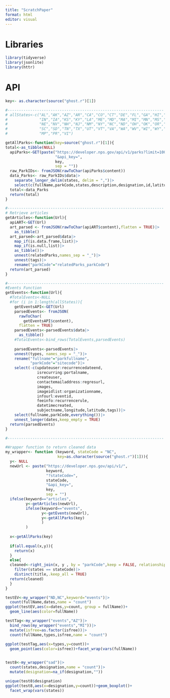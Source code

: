 ```yaml
---
title: "ScratchPaper"
format: html
editor: visual
---
```


# Libraries
```r
library(tidyverse)
library(jsonlite)
library(httr)
```

# API

```r
key<- as.character(source("ghost.r")[1])
```

```r
#---------------------------------------------------------------------
# allStates<-c("AL","AK","AZ","AR","CA","CO","CT","DE","FL","GA","HI","ID","IL",
#              "IN","IA","KS","KY","LA","ME","MD","MA","MI","MN","MS","MO","MT",
#              "NE","NV","NH","NJ","NM","NY","NC","ND","OH","OK","OR","PA","RI",
#              "SC","SD","TN","TX","UT","VT","VA","WA","WV","WI","WY","DC","GU",
#              "MP","PR","VI")

getAllParks<-function(key=source("ghost.r")[1]){
total<-as_tibble(NULL)
  apiParks<-GET(paste("https://developer.nps.gov/api/v1/parks?limit=1000",
                      "&api_key=",
                      key,
                      sep = ""))
  raw_ParkIDs<- fromJSON(rawToChar(apiParks$content))
  data_Parks<- raw_ParkIDs$data|>
    separate_longer_delim(states, delim = ",")|>
    select(c(fullName,parkCode,states,description,designation,id,latitude,longitude))
  total<-data_Parks
  return(total)
}

```

```r
#---------------------------------------------------------------------
# Retrieve articles
getArticles<-function(Url){
  apiART<-GET(Url)
  art_parsed <- fromJSON(rawToChar(apiART$content),flatten = TRUE)|>
    as_tibble()
  art_parsed<-art_parsed$data|>
    map_if(is.data.frame,list)|>
    map_if(is.null,list)|>
    as_tibble()|>
    unnest(relatedParks,names_sep = "_")|>
    unnest(tags)|>
    rename("parkCode"="relatedParks_parkCode")
  return(art_parsed)
}
```

```r
#---------------------------------------------------------------------
#Events Function
getEvents<-function(Url){
  #TotalEvents<-NULL
  #for (i in 1:length(allStates)){
    getEventsAPI<-GET(Url)
    parsedEvents<- fromJSON(
      rawToChar(
        getEventsAPI$content),
      flatten = TRUE)
    parsedEvents<-parsedEvents$data|>
      as_tibble()
    #TotalEvents<-bind_rows(TotalEvents,parsedEvents)
    
    parsedEvents<-parsedEvents|>
    unnest(types, names_sep = "_")|>
    rename("fullname"="parkfullname",
           "parkCode"="sitecode")|>
    select(-c(updateuser:recurrencedateend,
              isrecurring:portalname,
              createuser,
              contactemailaddress:regresurl,
              images,
              imageidlist:organizationname,
              infourl:eventid,
              feeinfo:recurrencerule,
              datetimecreated,
              subjectname,longitude,latitude,tags))|>
    select(fullname,parkCode,everything())|>
    unnest_longer(dates,keep_empty = TRUE)
  return(parsedEvents)
}
```

```r
#---------------------------------------------------------------------

#Wrapper function to return cleaned data
my_wrapper<- function (keyword, stateCode = "NC",
                       key=as.character(source("ghost.r")[1])){
  y<- NULL
  newUrl <- paste("https://developer.nps.gov/api/v1/",
                  keyword,
                  "?stateCode=",
                  stateCode,
                  "&api_key=",
                  key,
                  sep = "")
  ifelse(keyword=="articles",
         y<-getArticles(newUrl),
         ifelse(keyword=="events",
                y<-getEvents(newUrl),
                y<-getAllParks(key)
                )
         )
  
  x<-getAllParks(key)
  
  if(all.equal(x,y)){
    return(x)
  }
  else{
  cleaned<-right_join(x, y , by = "parkCode",keep = FALSE, relationship = "many-to-many")|>
    filter(states == stateCode)|>
    distinct(title,.keep_all = TRUE)
  return(cleaned)
  }
}
```

```r
testEV<-my_wrapper("ND,NC",keyword="events")|>
  count(fullName,dates,name = "count")
ggplot(testEV,aes(x=dates,y=count, group = fullName))+
  geom_line(aes(color=fullName))

testTag<-my_wrapper("events","AZ")|>
  bind_rows(my_wrapper("events","MI"))|>
  mutate(isfree=as.factor(isfree))|>
  count(fullName,types,isfree,name = "count")
  
ggplot(testTag,aes(x=types,y=count))+
  geom_point(aes(color=isfree))+facet_wrap(vars(fullName))


test8<-my_wrapper("sad")|>
  count(states,designation,name = "count")|>
  mutate(designation=na_if(designation,""))

unique(test8$designation)
ggplot(test8,aes(x=designation,y=count))+geom_boxplot()+
  facet_wrap(vars(states))
```

